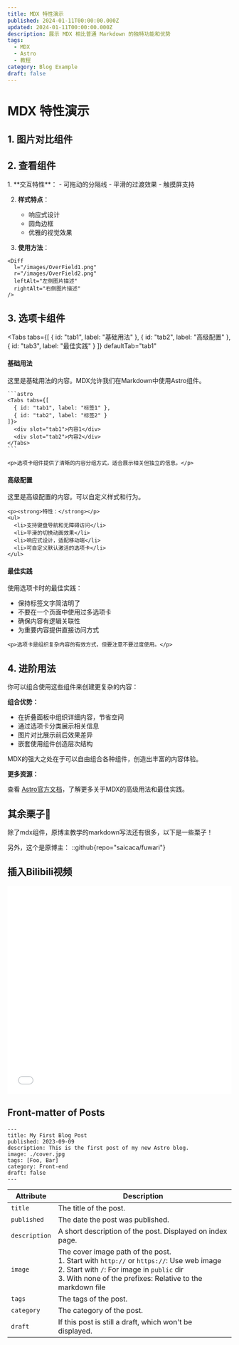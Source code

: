 ```yaml
---
title: MDX 特性演示
published: 2024-01-11T00:00:00.000Z
updated: 2024-01-11T00:00:00.000Z
description: 展示 MDX 相比普通 Markdown 的独特功能和优势
tags:
  - MDX
  - Astro
  - 教程
category: Blog Example
draft: false
---
```


# MDX 特性演示

## 1. 图片对比组件

<Diff
  l="/images/OverField1.png"
  r="/images/OverField2.png"
  leftAlt="左侧图片"
  rightAlt="右侧图片"
/>

## 2. 查看组件

<Collapse title="查看组件特点">
1. **交互特性**：
   - 可拖动的分隔线
   - 平滑的过渡效果
   - 触摸屏支持

2. **样式特点**：
   - 响应式设计
   - 圆角边框
   - 优雅的视觉效果

3. **使用方法**：
```astro
<Diff
  l="/images/OverField1.png"
  r="/images/OverField2.png"
  leftAlt="左侧图片描述"
  rightAlt="右侧图片描述"
/>
```

</Collapse>

## 3. 选项卡组件

<Tabs
  tabs={[
    { id: "tab1", label: "基础用法" },
    { id: "tab2", label: "高级配置" },
    { id: "tab3", label: "最佳实践" }
  ]}
  defaultTab="tab1"
>
  <div slot="tab1">
    <h4>基础用法</h4>
    <p>这里是基础用法的内容。MDX允许我们在Markdown中使用Astro组件。</p>

    ```astro
    <Tabs tabs={[
      { id: "tab1", label: "标签1" },
      { id: "tab2", label: "标签2" }
    ]}>
      <div slot="tab1">内容1</div>
      <div slot="tab2">内容2</div>
    </Tabs>
    ```

    <p>选项卡组件提供了清晰的内容分组方式，适合展示相关但独立的信息。</p>
  </div>

  <div slot="tab2">
    <h4>高级配置</h4>
    <p>这里是高级配置的内容。可以自定义样式和行为。</p>

    <p><strong>特性：</strong></p>
    <ul>
      <li>支持键盘导航和无障碍访问</li>
      <li>平滑的切换动画效果</li>
      <li>响应式设计，适配移动端</li>
      <li>可自定义默认激活的选项卡</li>
    </ul>
  </div>

  <div slot="tab3">
    <h4>最佳实践</h4>
    <p>使用选项卡时的最佳实践：</p>
    <ul>
      <li>保持标签文字简洁明了</li>
      <li>不要在一个页面中使用过多选项卡</li>
      <li>确保内容有逻辑关联性</li>
      <li>为重要内容提供直接访问方式</li>
    </ul>

    <p>选项卡是组织复杂内容的有效方式，但要注意不要过度使用。</p>
  </div>
</Tabs>

## 4. 进阶用法

你可以组合使用这些组件来创建更复杂的内容：

<Collapse title="查看组合用法示例">
  <p><strong>组合优势：</strong></p>
  <ul>
    <li>在折叠面板中组织详细内容，节省空间</li>
    <li>通过选项卡分类展示相关信息</li>
    <li>图片对比展示前后效果差异</li>
    <li>嵌套使用组件创造层次结构</li>
  </ul>

  <p>MDX的强大之处在于可以自由组合各种组件，创造出丰富的内容体验。</p>

  <p><strong>更多资源：</strong></p>
  <p>查看 <a href="https://docs.astro.build/en/guides/markdown-content/" target="_blank">Astro官方文档</a>，了解更多关于MDX的高级用法和最佳实践。</p>
</Collapse>

## 其余栗子🌰

除了mdx组件，原博主教学的markdown写法还有很多，以下是一些栗子！

另外，这个是原博主：
::github{repo="saicaca/fuwari"}


## 插入Bilibili视频

<iframe width="100%" height="468" src="//player.bilibili.com/player.html?bvid=BV1fK4y1s7Qf&p=1" scrolling="no" border="0" frameborder="no" framespacing="0" allowfullscreen="true"> </iframe>

## Front-matter of Posts

```
---
title: My First Blog Post
published: 2023-09-09
description: This is the first post of my new Astro blog.
image: ./cover.jpg
tags: [Foo, Bar]
category: Front-end
draft: false
---
```

| Attribute     | Description                                                                                                                                                                                                 |
|---------------|-------------------------------------------------------------------------------------------------------------------------------------------------------------------------------------------------------------|
| `title`       | The title of the post.                                                                                                                                                                                      |
| `published`   | The date the post was published.                                                                                                                                                                            |
| `description` | A short description of the post. Displayed on index page.                                                                                                                                                   |
| `image`       | The cover image path of the post.<br/>1. Start with `http://` or `https://`: Use web image<br/>2. Start with `/`: For image in `public` dir<br/>3. With none of the prefixes: Relative to the markdown file |
| `tags`        | The tags of the post.                                                                                                                                                                                       |
| `category`    | The category of the post.                                                                                                                                                                                   |
| `draft`        | If this post is still a draft, which won't be displayed.                                                                                                                                                    |
